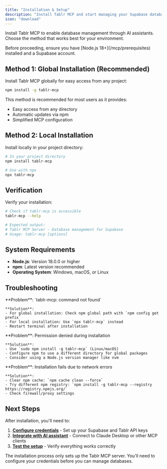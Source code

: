 ```yaml
---
title: "Installation & Setup"
description: "Install Tablr MCP and start managing your Supabase database"
icon: "download"
---
```


Install Tablr MCP to enable database management through AI assistants. Choose the method that works best for your environment.

<Note>
Before proceeding, ensure you have [Node.js 18+](/mcp/prerequisites) installed and a Supabase account.
</Note>

## Method 1: Global Installation (Recommended)

Install Tablr MCP globally for easy access from any project:

```bash
npm install -g tablr-mcp
```

This method is recommended for most users as it provides:
- Easy access from any directory
- Automatic updates via npm
- Simplified MCP configuration

## Method 2: Local Installation

Install locally in your project directory:

```bash
# In your project directory
npm install tablr-mcp

# Use with npx
npx tablr-mcp
```

## Verification

Verify your installation:

```bash
# Check if tablr-mcp is accessible
tablr-mcp --help

# Expected output:
# Tablr MCP Server - Database management for Supabase
# Usage: tablr-mcp [options]
```

## System Requirements

- **Node.js**: Version 18.0.0 or higher
- **npm**: Latest version recommended
- **Operating System**: Windows, macOS, or Linux

## Troubleshooting

<AccordionGroup>
  <Accordion icon="exclamation-triangle" title="Command not found">
    **Problem**: `tablr-mcp: command not found`
    
    **Solution**: 
    - For global installation: Check npm global path with `npm config get prefix`
    - For local installation: Use `npx tablr-mcp` instead
    - Restart terminal after installation
  </Accordion>
  
  <Accordion icon="warning" title="Permission errors">
    **Problem**: Permission denied during installation
    
    **Solution**:
    - Use `sudo npm install -g tablr-mcp` (Linux/macOS)
    - Configure npm to use a different directory for global packages
    - Consider using a Node.js version manager like nvm
  </Accordion>
  
  <Accordion icon="x-circle" title="Network issues">
    **Problem**: Installation fails due to network errors
    
    **Solution**:
    - Clear npm cache: `npm cache clean --force`
    - Try different npm registry: `npm install -g tablr-mcp --registry https://registry.npmjs.org/`
    - Check firewall/proxy settings
  </Accordion>
</AccordionGroup>

## Next Steps

After installation, you'll need to:

1. **[Configure credentials](/mcp/configuration)** - Set up your Supabase and Tablr API keys
2. **[Integrate with AI assistant](/mcp/integration/claude-desktop)** - Connect to Claude Desktop or other MCP clients
3. **[Test the setup](/mcp/integration/testing)** - Verify everything works correctly

<Tip>
The installation process only sets up the Tablr MCP server. You'll need to configure your credentials before you can manage databases.
</Tip>